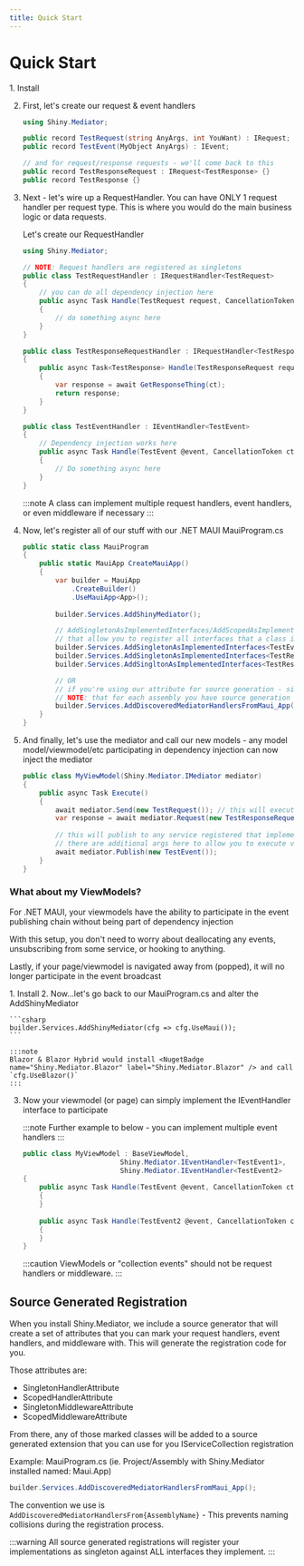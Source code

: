 ```yaml
---
title: Quick Start
---
```


# Quick Start

<Steps>
1. Install <NugetBadge name="Shiny.Mediator" label="Shiny.Mediator" />

2. First, let's create our request & event handlers

    ```csharp
    using Shiny.Mediator;

    public record TestRequest(string AnyArgs, int YouWant) : IRequest;
    public record TestEvent(MyObject AnyArgs) : IEvent;

    // and for request/response requests - we'll come back to this
    public record TestResponseRequest : IRequest<TestResponse> {}
    public record TestResponse {}
    ```

3. Next - let's wire up a RequestHandler.  You can have ONLY 1 request handler per request type. This is where you would do the main business logic or data requests.

    Let's create our RequestHandler 

    ```csharp
    using Shiny.Mediator;

    // NOTE: Request handlers are registered as singletons
    public class TestRequestHandler : IRequestHandler<TestRequest> 
    {
        // you can do all dependency injection here
        public async Task Handle(TestRequest request, CancellationToken ct) 
        {
            // do something async here
        }
    }

    public class TestResponseRequestHandler : IRequestHandler<TestResponseRequest, TestResponse>
    {
        public async Task<TestResponse> Handle(TestResponseRequest request, CancellationToken ct)
        {
            var response = await GetResponseThing(ct);
            return response;
        }
    }

    public class TestEventHandler : IEventHandler<TestEvent> 
    {
        // Dependency injection works here
        public async Task Handle(TestEvent @event, CancellationToken ct)
        {
            // Do something async here
        }
    }
    ```

    :::note
    A class can implement multiple request handlers, event handlers, or even middleware if necessary
    :::

4. Now, let's register all of our stuff with our .NET MAUI MauiProgram.cs

    ```csharp
    public static class MauiProgram
    {
        public static MauiApp CreateMauiApp()
        {
            var builder = MauiApp
                .CreateBuilder()
                .UseMauiApp<App>();
            
            builder.Services.AddShinyMediator();

            // AddSingletonAsImplementedInterfaces/AddScopedAsImplementedInterfaces are extension methods we've added to IServiceCollection
            // that allow you to register all interfaces that a class implements
            builder.Services.AddSingletonAsImplementedInterfaces<TestEventHandler>();
            builder.Services.AddSingletonAsImplementedInterfaces<TestRequestHandler>();
            builder.Services.AddSingltonAsImplementedInterfaces<TestResponseRequestHandler>();

            // OR 
            // if you're using our attribute for source generation - simply add [RegisterHandler], [RegisterMiddleware] to your types
            // NOTE: that for each assembly you have source generation enabled, you will need to call AddDiscoveredMediatorHandlersFrom{AssemblyName}
            builder.Services.AddDiscoveredMediatorHandlersFromMaui_App();
        }
    }
    ```

6. And finally, let's use the mediator and call our new models - any model model/viewmodel/etc participating in dependency injection can now inject the mediator

    ```csharp
    public class MyViewModel(Shiny.Mediator.IMediator mediator)
    {
        public async Task Execute() 
        {
            await mediator.Send(new TestRequest()); // this will execute TestRequestHandler
            var response = await mediator.Request(new TestResponseRequest()); // this will execute TestResponseRequestHandler and return a value
            
            // this will publish to any service registered that implement IEventHandler<TestEvent>
            // there are additional args here to allow you to execute values in sequentially or wait for all events to complete
            await mediator.Publish(new TestEvent()); 
        }
    }
    ```

</Steps>

### What about my ViewModels?

For .NET MAUI, your viewmodels have the ability to participate in the event publishing chain without being part of dependency injection

With this setup, you don't need to worry about deallocating any events, unsubscribing from some service, or hooking to anything.

Lastly, if your page/viewmodel is navigated away from (popped), it will no longer participate in the event broadcast

<Steps>
1. Install <NugetBadge name="Shiny.Mediator.Maui" label="Shiny.Mediator.Maui" />
2. Now...let's go back to our MauiProgram.cs and alter the AddShinyMediator

    ```csharp
    builder.Services.AddShinyMediator(cfg => cfg.UseMaui());
    ```

    :::note
    Blazor & Blazor Hybrid would install <NugetBadge name="Shiny.Mediator.Blazor" label="Shiny.Mediator.Blazor" /> and call `cfg.UseBlazor()`
    :::

3. Now your viewmodel (or page) can simply implement the IEventHandler interface to participate

    :::note
    Further example to below - you can implement multiple event handlers
    :::

    ```csharp
    public class MyViewModel : BaseViewModel, 
                            Shiny.Mediator.IEventHandler<TestEvent1>,
                            Shiny.Mediator.IEventHandler<TestEvent2>
    {
        public async Task Handle(TestEvent @event, CancellationToken ct)
        {
        }
        
        public async Task Handle(TestEvent2 @event, CancellationToken ct)
        {
        }
    }
    ```

    :::caution
    ViewModels or "collection events" should not be request handlers or middleware.
    :::
</Steps>

## Source Generated Registration

When you install Shiny.Mediator, we include a source generator that will create a set of attributes that you can mark
your request handlers, event handlers, and middleware with.  This will generate the registration code for you.

Those attributes are:
<ul class="list-disc">
    <li>SingletonHandlerAttribute</li>
    <li>ScopedHandlerAttribute</li>
    <li>SingletonMiddlewareAttribute</li>
    <li>ScopedMiddlewareAttribute</li>
</ul>

From there, any of those marked classes will be added to a source generated extension that you can use for you IServiceCollection
registration

Example: MauiProgram.cs (ie. Project/Assembly with Shiny.Mediator installed named: Maui.App)
```csharp
builder.Services.AddDiscoveredMediatorHandlersFromMaui_App();
```

The convention we use is `AddDiscoveredMediatorHandlersFrom{AssemblyName}` - This prevents naming collisions during the registration process.

:::warning
All source generated registrations will register your implementations as singleton against ALL interfaces they implement.
:::